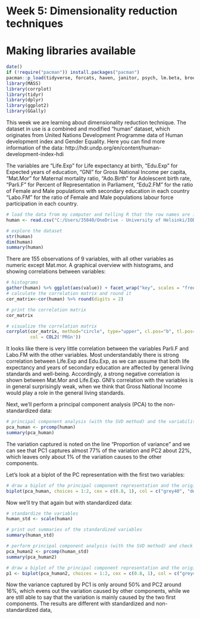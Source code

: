 # Week 5: Dimensionality reduction techniques

# Making libraries available
```r
date()
if (!require("pacman")) install.packages("pacman") 
pacman::p_load(tidyverse, forcats, haven, janitor, psych, lm.beta, broom, writexl,sjstats, knitr, pwr, corrplot, tidyr, dplyr, ggplot2, GGally)
library(MASS)
library(corrplot)
library(tidyr)
library(dplyr)
library(ggplot2)
library(GGally)
```

This week we are learning about dimensionality reduction technique. The dataset in use is a combined and modified "human" dataset, which originates from United Nations Development Programme data of Human development index and Gender Equality. Here you can find more information of the data: http://hdr.undp.org/en/content/human-development-index-hdi

The variables are 
"Life.Exp" for Life expectancy at birth,
"Edu.Exp" for Expected years of education,
"GNI" for Gross National Income per capita,
"Mat.Mor" for Maternal mortality ratio,
"Ado.Birth" for Adolescent birth rate, 
"Parli.F" for Percent of Representation in Parliament, 
"Edu2.FM" for the ratio of Female and Male populations with secondary education in each country
"Labo.FM" for the  ratio of Female and Male populations labour force participation in each country. 
```r
# load the data from my computer and telling R that the row names are in the first column
human <- read.csv("C:/Users/35840/OneDrive - University of Helsinki/IODS/IODS-project/data/human.csv", row.names = 1)

# explore the dataset
str(human)
dim(human)
summary(human)
```

There are 155 observations of 9 variables, with all other variables as numeric except Mat.mor. 
A graphical overview with histograms, and showing correlations between variables:
```r
# histograms
gather(human) %>% ggplot(aes(value)) + facet_wrap("key", scales = "free") + geom_histogram()
# calculate the correlation matrix and round it
cor_matrix<-cor(human) %>% round(digits = 2)

# print the correlation matrix
cor_matrix

# visualize the correlation matrix
corrplot(cor_matrix, method="circle", type="upper", cl.pos="b", tl.pos="d", tl.cex = 0.6,
         col = COL2('PRGn'))
```

It looks like there is very little correlation between the variables Parli.F and Labo.FM with the other variables. Most understandably there is strong correlation between Life.Exp and Edu.Exp, as we can assume that both life expectancy and years of secondary education are affected by general living standards and well-being. Accordingly, a strong negative correlation is shown between Mat.Mor and Life.Exp. GNI's correlation with the variables is in general surprisingly weak, when we think that Gross National Income would play a role in the general living standards.

Next, we'll perform a principal component analysis (PCA) to the non-standardized data:
```r
# principal component analysis (with the SVD method) and the variability captured by the principal components
pca_human <- prcomp(human)
summary(pca_human)
```
The variation captured is noted on the line "Proportion of variance" and we can see that PC1 captures almost 77% of the variation and PC2 about 22%, which leaves only about 1% of the variation causes to the other components.

Let's look at a biplot of the PC representation with the first two variables:
```r
# draw a biplot of the principal component representation and the original variables
biplot(pca_human, choices = 1:2, cex = c(0.8, 1), col = c("grey40", "deeppink2")) + 

```

Now we'll try that again but with standardized data:
```r
# standardize the variables
human_std <- scale(human)

# print out summaries of the standardized variables
summary(human_std)

# perform principal component analysis (with the SVD method) and check variation
pca_human2 <- prcomp(human_std)
summary(pca_human2)

# draw a biplot of the principal component representation and the original variables
p1 <- biplot(pca_human2, choices = 1:2, cex = c(0.8, 1), col = c("grey40", "deeppink2"))
```

Now the variance captured by PC1 is only around 50% and PC2 around 16%, which evens out the variation caused by other components, while we are still able to say that the variation is mainly caused by the two first components. 
The results are different with standardized and non-standardized data, 
